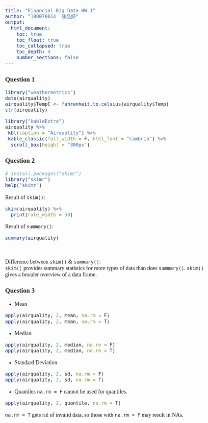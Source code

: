 ```yaml
---
title: "Financial Big Data HW 1"
author: "108070014  陳品妤"
output: 
  html_document:
    toc: true
    toc_float: true
    toc_collapsed: true
    toc_depth: 4
    number_sections: false
---
```


<style type = "text/css">
  body{
    font-family: "Cambria";
    font-size: 18px;
  }
  h1.title{
    text-align: center;
    font-size: 40px;
  }
  .author{
    text-align: center;
    font-size: 24px;
    font-family: "Cambria", "標楷體";
  }
</style>

### Question 1
```r
library("weathermetrics")
data(airquality)
airquality$TempC <- fahrenheit.to.celsius(airquality$Temp)
str(airquality)
```
 ```r
library("kableExtra")
airquality %>%
  kbl(caption = "Airquality") %>%
  kable_classic(full_width = F, html_font = "Cambria") %>%
   scroll_box(height = "300px")
```

### Question 2
```r
# install.packages("skimr")
library("skimr")
help("skimr")
```
Result of `skim()`:
```r
skim(airquality) %>%
  print(rule_width = 50)
```
Result of `summary()`:
```r
summary(airquality)
```

<br>

Difference between `skim()` & `summary()`:<br>
`skim()` provides summary statistics for more types of data than does `summary()`. `skim()` gives a broader overview of a data frame. 

### Question 3
* Mean
```r
apply(airquality, 2, mean, na.rm = F)
apply(airquality, 2, mean, na.rm = T)
```
* Median
```r
apply(airquality, 2, median, na.rm = F)
apply(airquality, 2, median, na.rm = T)
```
* Standard Deviation
```r
apply(airquality, 2, sd, na.rm = F)
apply(airquality, 2, sd, na.rm = T)
```
* Quantiles
`na.rm = F` cannot be used for quantiles.
```r
apply(airquality, 2, quantile, na.rm = T)
```
`na.rm = T` gets rid of invalid data, so those with `na.rm = F` may result in NAs.
